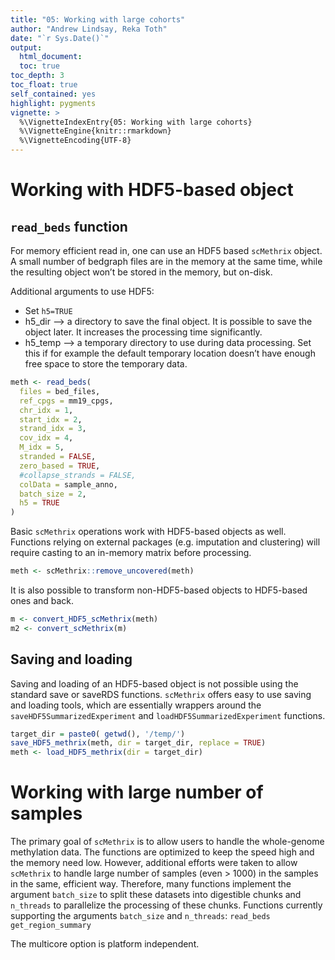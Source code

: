 ```yaml
---
title: "05: Working with large cohorts"
author: "Andrew Lindsay, Reka Toth"
date: "`r Sys.Date()`"
output: 
  html_document:
  toc: true
toc_depth: 3
toc_float: true
self_contained: yes
highlight: pygments
vignette: >
  %\VignetteIndexEntry{05: Working with large cohorts}
  %\VignetteEngine{knitr::rmarkdown}
  %\VignetteEncoding{UTF-8}
---
```

  
# Working with HDF5-based object

## `read_beds` function 
For memory efficient read in, one can use an HDF5 based `scMethrix` object. A small number of bedgraph files are in the memory at the same time, while the resulting object won't be stored in the memory, but on-disk. 

Additional arguments to use HDF5:

  * Set `h5=TRUE` 
  * h5_dir --> a directory to save the final object. It is possible to save the object later. It increases the processing time significantly.  
  * h5_temp --> a temporary directory to use during data processing. Set this if for example the default temporary location doesn't have enough free space to store the temporary data. 

```r
meth <- read_beds(
  files = bed_files,
  ref_cpgs = mm19_cpgs,
  chr_idx = 1,
  start_idx = 2,
  strand_idx = 3,
  cov_idx = 4,
  M_idx = 5,
  stranded = FALSE,
  zero_based = TRUE, 
  #collapse_strands = FALSE, 
  colData = sample_anno, 
  batch_size = 2,
  h5 = TRUE
)
```

Basic `scMethrix` operations work with HDF5-based objects as well. Functions relying on external packages (e.g. imputation and clustering) will require casting to an in-memory matrix before processing. 

```r
meth <- scMethrix::remove_uncovered(meth)
```
It is also possible to transform non-HDF5-based objects to HDF5-based ones and back. 

```r
m <- convert_HDF5_scMethrix(meth)
m2 <- convert_scMethrix(m)
```

## Saving and loading

Saving and loading of an HDF5-based object is not possible using the standard save or saveRDS functions. `scMethrix` offers easy to use saving and loading tools, which are essentially wrappers around the `saveHDF5SummarizedExperiment` and `loadHDF5SummarizedExperiment` functions. 

```r
target_dir = paste0( getwd(), '/temp/')
save_HDF5_methrix(meth, dir = target_dir, replace = TRUE)
meth <- load_HDF5_methrix(dir = target_dir)
```

# Working with large number of samples

The primary goal of `scMethrix` is to allow users to handle the whole-genome methylation data. The functions are optimized to keep the speed high and the memory need low. However, additional efforts were taken to allow `scMethrix` to handle large number of samples (even > 1000) in the samples in the same, efficient way. Therefore, many functions implement the argument `batch_size` to split these datasets into digestible chunks and `n_threads` to parallelize the processing of these chunks. 
Functions currently supporting the arguments `batch_size` and `n_threads`:
`read_beds`
`get_region_summary`

The multicore option is platform independent.